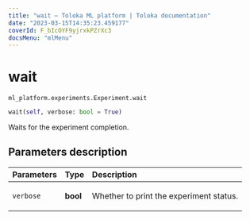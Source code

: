 ```yaml
---
title: "wait — Toloka ML platform | Toloka documentation"
date: "2023-03-15T14:35:23.459177"
coverId: F_bIcOYF9yjrxkPZrXc3
docsMenu: "mlMenu"
---
```


# wait

`ml_platform.experiments.Experiment.wait`

```python
wait(self, verbose: bool = True)
```

Waits for the experiment completion.

## Parameters description

| Parameters | Type | Description |
| :----------| :----| :-----------|
`verbose`|**bool**|<p>Whether to print the experiment status.</p>